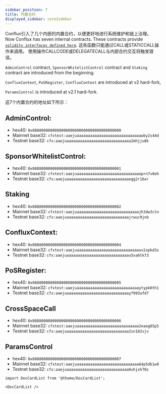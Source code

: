 ```yaml
---
sidebar_position: 7
title: 内置合约
displayed_sidebar: coreSidebar
---
```


Conflux引入了几个内嵌的内置合约，以便更好地进行系统维护和链上治理。 Now Conflux has seven internal contracts. These contracts provide [`solidity interfaces defined here`](https://github.com/Conflux-Chain/conflux-rust/tree/master/internal_contract/contracts). 这些函数只能通过CALL或STATICCALL操作来调用。 使用操作CALLCODE或DELEGATECALL与内部合约交互将触发错误。

`AdminControl` contract, `SponsorWhitelistControl` contract and `Staking` contract are introduced from the beginning.

`ConfluxContext`, `PoSRegister`, `ConfluxContext` are introduced at v2 hard-fork, 

`ParamsControl` is introduced at v2.1 hard-fork. 

这7个内置合约的地址如下所示：

## AdminControl:

- hex40: `0x0888000000000000000000000000000000000000`
- Mainnet base32: `cfxtest:aaejuaaaaaaaaaaaaaaaaaaaaaaaaaaaaawby2s44d`
- Testnet base32: `cfx:aaejuaaaaaaaaaaaaaaaaaaaaaaaaaaaaa2mhjju8k`

## SponsorWhitelistControl:

- hex40: `0x0888000000000000000000000000000000000001`
- Mainnet base32: `cfxtest:aaejuaaaaaaaaaaaaaaaaaaaaaaaaaaaaeprn7v0eh`
- Testnet base32: `cfx:aaejuaaaaaaaaaaaaaaaaaaaaaaaaaaaaegg2r16ar`

## Staking

- hex40: `0x0888000000000000000000000000000000000002`
- Mainnet base32: `cfxtest:aaejuaaaaaaaaaaaaaaaaaaaaaaaaaaaajh3dw3ctn`
- Testnet base32: `cfx:aaejuaaaaaaaaaaaaaaaaaaaaaaaaaaaajrwuc9jnb`

## ConfluxContext:

- hex40: `0x0888000000000000000000000000000000000004`
- Mainnet base32: `cfxtest:aaejuaaaaaaaaaaaaaaaaaaaaaaaaaaaauv2xpkd3x`
- Testnet base32: `cfx:aaejuaaaaaaaaaaaaaaaaaaaaaaaaaaaau5xa6tk73`

## PoSRegister:

- hex40: `0x0888000000000000000000000000000000000005`
- Mainnet base32: `cfxtest:aaejuaaaaaaaaaaaaaaaaaaaaaaaaaaaaytypk0th1`
- Testnet base32: `cfx:aaejuaaaaaaaaaaaaaaaaaaaaaaaaaaaayf993ufd7`

## CrossSpaceCall

- hex40: `0x0888000000000000000000000000000000000006`
- Mainnet base32: `cfxtest:aaejuaaaaaaaaaaaaaaaaaaaaaaaaaaaa2eaeg85p5`
- Testnet base32: `cfx:aaejuaaaaaaaaaaaaaaaaaaaaaaaaaaaa2sn102vjv`

## ParamsControl

- hex40: `0x0888000000000000000000000000000000000007`
- Mainnet base32: `cfxtest:aaejuaaaaaaaaaaaaaaaaaaaaaaaaaaaa64p5db1w9`
- Testnet base32: `cfx:aaejuaaaaaaaaaaaaaaaaaaaaaaaaaaaa6uhjxh70z`

```mdx-code-block
import DocCardList from '@theme/DocCardList';

<DocCardList />
```
